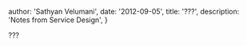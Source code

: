 
  author: 'Sathyan Velumani',
  date: '2012-09-05',
  title: '???',
  description:
    'Notes from Service Design',
}


???
